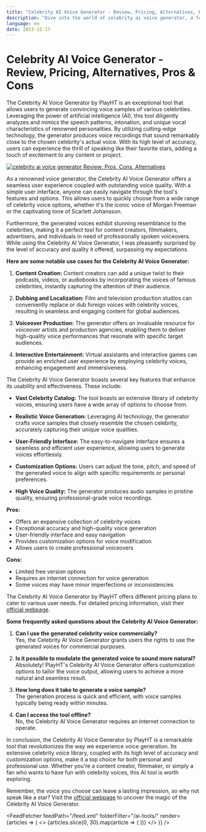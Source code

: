 ```yaml
---
title: "Celebrity AI Voice Generator - Review, Pricing, Alternatives, Pros & Cons"
description: "Dive into the world of celebrity ai voice generator, a feature-rich AI tool. Learn about its features, pricing, and how it's making an impact. Don't miss out!"
language: en
date: 2023-12-17
---
```


# Celebrity AI Voice Generator - Review, Pricing, Alternatives, Pros & Cons
        
The Celebrity AI Voice Generator by PlayHT is an exceptional tool that allows users to generate convincing voice samples of various celebrities. Leveraging the power of artificial intelligence (AI), this tool diligently analyzes and mimics the speech patterns, intonation, and unique vocal characteristics of renowned personalities. By utilizing cutting-edge technology, the generator produces voice recordings that sound remarkably close to the chosen celebrity's actual voice. With its high level of accuracy, users can experience the thrill of speaking like their favorite stars, adding a touch of excitement to any content or project.


<BlogHeader />


[![celebrity ai voice generator Review: Pros, Cons, Alternatives](/ai-tools/celebrity-ai-voice-generator.png)](https://play.ht/use-cases/celebrity-voice-generator/)



As a renowned voice generator, the Celebrity AI Voice Generator offers a seamless user experience coupled with outstanding voice quality. With a simple user interface, anyone can easily navigate through the tool's features and options. This allows users to quickly choose from a wide range of celebrity voice options, whether it's the iconic voice of Morgan Freeman or the captivating tone of Scarlett Johansson.

Furthermore, the generated voices exhibit stunning resemblance to the celebrities, making it a perfect tool for content creators, filmmakers, advertisers, and individuals in need of professionally spoken voiceovers. While using the Celebrity AI Voice Generator, I was pleasantly surprised by the level of accuracy and quality it offered, surpassing my expectations.

**Here are some notable use cases for the Celebrity AI Voice Generator:**

1. **Content Creation:** Content creators can add a unique twist to their podcasts, videos, or audiobooks by incorporating the voices of famous celebrities, instantly capturing the attention of their audience.

2. **Dubbing and Localization:** Film and television production studios can conveniently replace or dub foreign voices with celebrity voices, resulting in seamless and engaging content for global audiences.

3. **Voiceover Production:** The generator offers an invaluable resource for voiceover artists and production agencies, enabling them to deliver high-quality voice performances that resonate with specific target audiences.

4. **Interactive Entertainment:** Virtual assistants and interactive games can provide an enriched user experience by employing celebrity voices, enhancing engagement and immersiveness.

The Celebrity AI Voice Generator boasts several key features that enhance its usability and effectiveness. These include:

- **Vast Celebrity Catalog:** The tool boasts an extensive library of celebrity voices, ensuring users have a wide array of options to choose from.

- **Realistic Voice Generation:** Leveraging AI technology, the generator crafts voice samples that closely resemble the chosen celebrity, accurately capturing their unique voice qualities.

- **User-Friendly Interface:** The easy-to-navigate interface ensures a seamless and efficient user experience, allowing users to generate voices effortlessly.

- **Customization Options:** Users can adjust the tone, pitch, and speed of the generated voice to align with specific requirements or personal preferences.

- **High Voice Quality:** The generator produces audio samples in pristine quality, ensuring professional-grade voice recordings.

**Pros:**
- Offers an expansive collection of celebrity voices
- Exceptional accuracy and high-quality voice generation
- User-friendly interface and easy navigation
- Provides customization options for voice modification
- Allows users to create professional voiceovers

**Cons:**
- Limited free version options
- Requires an internet connection for voice generation
- Some voices may have minor imperfections or inconsistencies

The Celebrity AI Voice Generator by PlayHT offers different pricing plans to cater to various user needs. For detailed pricing information, visit their [official webpage](https://play.ht/use-cases/celebrity-voice-generator/).

**Some frequently asked questions about the Celebrity AI Voice Generator:**

1. **Can I use the generated celebrity voice commercially?**  
Yes, the Celebrity AI Voice Generator grants users the rights to use the generated voices for commercial purposes.

2. **Is it possible to modulate the generated voice to sound more natural?**  
Absolutely! PlayHT's Celebrity AI Voice Generator offers customization options to tailor the voice output, allowing users to achieve a more natural and seamless result.

3. **How long does it take to generate a voice sample?**  
The generation process is quick and efficient, with voice samples typically being ready within minutes.

4. **Can I access the tool offline?**  
No, the Celebrity AI Voice Generator requires an internet connection to operate.

In conclusion, the Celebrity AI Voice Generator by PlayHT is a remarkable tool that revolutionizes the way we experience voice generation. Its extensive celebrity voice library, coupled with its high level of accuracy and customization options, make it a top choice for both personal and professional use. Whether you're a content creator, filmmaker, or simply a fan who wants to have fun with celebrity voices, this AI tool is worth exploring.

Remember, the voice you choose can leave a lasting impression, so why not speak like a star? Visit the [official webpage](https://play.ht/use-cases/celebrity-voice-generator/) to uncover the magic of the Celebrity AI Voice Generator.


<AdComponent />


<FeedFetcher feedPath="/feed.xml" folderFilter="/ai-tools/" render={articles => (
    <>
        <Cards>
            {articles.slice(0, 30).map(article => (
                <Card key={article.link} title={article.title} href={article.link} />
            ))}
        </Cards>
    </>
)} />


